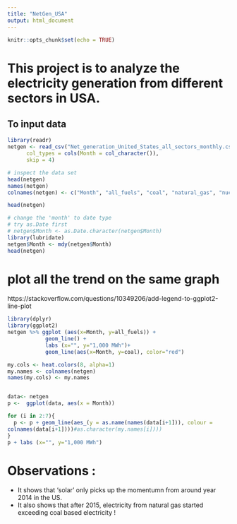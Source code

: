 ---
title: "NetGen_USA"
output: html_document
---

```{r setup, include=FALSE}
knitr::opts_chunk$set(echo = TRUE)
```
# This project is to analyze the electricity generation from different sectors in USA.
## To input data 
```{r}
library(readr)
netgen <- read_csv("Net_generation_United_States_all_sectors_monthly.csv", 
      col_types = cols(Month = col_character()), 
      skip = 4)

# inspect the data set
head(netgen)
names(netgen)
colnames(netgen) <- c("Month", "all_fuels", "coal", "natural_gas", "nuclear", "hydro", "wind", "solar")

head(netgen)
```
```{r}
# change the 'month' to date type 
# try as.Date first
# netgen$Month <- as.Date.character(netgen$Month)
library(lubridate)
netgen$Month <- mdy(netgen$Month)
head(netgen)
```
# plot all the trend on the same graph
https://stackoverflow.com/questions/10349206/add-legend-to-ggplot2-line-plot
```{r message=FALSE}
library(dplyr)
library(ggplot2)
netgen %>% ggplot (aes(x=Month, y=all_fuels)) +
            geom_line() +
            labs (x="", y="1,000 MWh")+
            geom_line(aes(x=Month, y=coal), color="red")
```
```{r}
my.cols <- heat.colors(8, alpha=1)
my.names <- colnames(netgen)
names(my.cols) <- my.names


data<- netgen
p <-  ggplot(data, aes(x = Month))

for (i in 2:7){
  p <- p + geom_line(aes_(y = as.name(names(data[i+1])), colour = 
colnames(data[i+1])))#as.character(my.names[i])))
}
p + labs (x="", y="1,000 MWh")

```
# Observations :
* It shows that 'solar' only picks up the momentumn from around year 2014 in the US.
* It also shows that after 2015, electricity from natural gas started exceeding coal based electricity ! 
